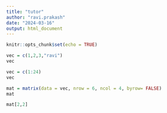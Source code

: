 ```yaml
---
title: "tutor"
author: "ravi.prakash"
date: "2024-03-16"
output: html_document
---
```


```r
knitr::opts_chunk$set(echo = TRUE)
```

```r
vec = c(1,2,3,"ravi")
vec
```

```r
vec = c(1:24)
vec
```

```r
mat = matrix(data = vec, nrow = 6, ncol = 4, byrow= FALSE)
mat
```

```r
mat[2,2]
```

```r

```

```r

```

```r

```

```r

```

```r

```

```r

```

```r

```

```r

```

```r

```

```r

```
